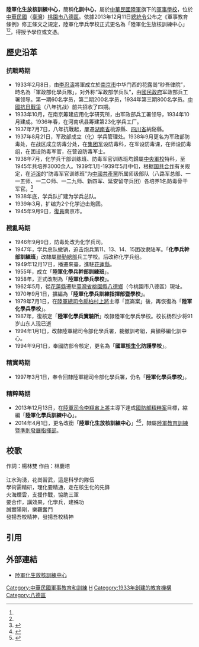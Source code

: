 {{Infobox University
|Name=陸軍化生放核訓練中心
|EnglishName=
|SealImage=
|SealInfo=
|image=2022.06.02 ROC Army Chemicals, Biohazzels, Radiation Training Center.jpg
|Motto=
|Established=1933年2月8日創校
|Type= 國立，軍事院校
|President=劉志宏 陸軍少將<ref>{{Cite web |url=https://www.upmedia.mg/news_info.php?SerialNo=103304 |title=30名將官晉升名單出爐　賴清德警衛室主任謝靜華以健走完成體測升少將，上報，2020年12月28日 |access-date=2021-02-21 |4= |archive-date=2021-05-19 |archive-url=https://web.archive.org/web/20210519124551/https://www.upmedia.mg/news_info.php?SerialNo=103304 }}</ref>
|Location={{ROC-TW}}[[桃園市|桃園市]][[八德區|八德區]]介壽路二段1265號
|Campus=市區
|AreaTotal=
|Department=
|Faculty=
|Professor=
|Associate Professor=
|Assistant Professor=
|Lecturer=
|Student=
|Undergraduate=
|Postgraduate=
|Website=
}} 
'''陸軍化生放核訓練中心'''，簡稱'''化訓中心'''，屬於[[中華民國陸軍|中華民國陸軍]]旗下的[[軍事學校|軍事學校]]，位於[[中華民國|中華民國]]（[[臺灣|臺灣]]）[[桃園市|桃園市]][[八德區|八德區]]。依據2013年12月11日[[中華民國總統|總統令]]公布之《軍事教育條例》修正條文之規定，陸軍化學兵學校正式更名為「陸軍化生放核訓練中心」<ref name="上校" /><ref name="兵監學校" />，得授予學位或文憑。

== 歷史沿革 ==
=== 抗戰時期 ===
*1933年2月8日，由[[李忍濤|李忍濤]]將軍成立於[[南京市_(中華民國)|南京市]]中华门西的花露崗“秒吾律院”，時名為「軍政部化學兵隊」，对外称“军政部学兵队”，由[[國民政府|國民政府]]军政部兵工署领导。第一期60名学员，第二期200名学员，1934年第三期800名学员。[[中國抗日戰爭|中國抗日戰爭]]（八年抗战）前共招收了四期。
*1933年10月，在南京筹建应用化学研究所，由军政部兵工署领导，1934年10月建成。1936年春，在河南巩县筹建第23化学兵工厂。
*1937年7月7日，八年抗戰起，屢遷[[湖南省|湖南省]]桃源縣、[[四川省|四川省]]納谿縣。
*1937年8月21日，军政部成立（化）学兵管理处。1938年9月更名为军政部防毒处，在战区成立防毒分处，在[[集团军|集团军]]设防毒科，在军设防毒课，在师设防毒组，在团设防毒军官，在营设防毒军士。
*1938年7月，化学兵干部训练班、防毒军官训练班均歸屬[[中央軍校|中央軍校]]特科，至1945年共培养3000余人。1939年1月-1939年5月中旬，根据[[国共合作|国共合作]]有关规定，在[[泸溪|泸溪]]的“防毒军官训练班”为[[中國共產黨|中國共產黨]]所属师级部队（八路军总部、一一五师、一二○师、一二九师、新四军、延安留守兵团）各培养1名防毒骨干军官。<ref>{{Cite web |url=http://e.cjn.cn/whwb/html/2015-09/04/content_5470702.htm |title=《欧阳挺：与“毒魔”打交道的防化兵》，武汉晚报，2015年09月04日 |access-date=2018年4月13日 |archive-url=https://web.archive.org/web/20180413190007/http://e.cjn.cn/whwb/html/2015-09/04/content_5470702.htm |archive-date=2018年4月13日 |dead-url=yes }}</ref>
*1938年底，学兵队扩建为学兵总队。
*1939年3月，扩编为2个化学迫击炮团。
*1945年9月9日，[[復員|復員]]南京市。

=== 戡亂時期 ===
*1946年9月9日，防毒处改为化学兵司。
*1947年，学兵总队撤销，迫击炮兵第11、13、14、15团改隶陆军。「'''化學兵幹部訓練班'''」改隸屬[[聯勤總部|聯勤總部]]兵工学校。后改称化学兵组。
*1949年12月17日，播遷來臺，進駐[[花蓮縣|花蓮縣]]。
*1955年，成立「'''陸軍化學兵幹部訓練班'''」。
*1958年，正式改制為「'''陸軍化學兵學校'''」。
*1962年5月，從[[花蓮縣|花蓮縣]]遷駐[[臺灣省_(中華民國)|臺灣省]][[桃園縣|桃園縣]][[八德鄉|八德鄉]]（今桃園市八德區）現址。
*1970年9月1日，擴編為「'''陸軍化學兵訓練指揮部暨學校'''」。
*1979年7月1日，在[[中華民國陸軍司令|陸軍總司令]][[郝柏村|郝柏村]][[上將|上將]]主導「崑崙案」後，再恢復為「'''陸軍化學兵學校'''」。
*1987年，復核定「'''陸軍化學兵實驗所'''」改隸陸軍化學兵學校。校长杨烈少将91岁山东人现已逝
*1994年1月1日，改隸陸軍總司令部化學兵署，裁撤訓考組，員額移編化訓中心。
*1994年9月1日，奉國防部令核定，更名為「'''國軍[[核生化|核生化]]防護學校'''」。

=== 精實時期 ===
*1997年3月1日，奉令回隸陸軍總司令部化學兵署，仍名「'''陸軍化學兵學校'''」。
=== 精粹時期 ===
*2013年12月13日，在[[中華民國陸軍司令|陸軍司令]][[李翔宙|李翔宙]][[上將|上將]]主導下達成[[中華民國國防部|國防部]][[精粹案|精粹案]]目標，縮編「'''陸軍化學兵訓練中心'''」。
*2014年4月1日，更名改銜「'''陸軍化生放核訓練中心'''」<ref name="上校">{{cite web | url = http://www.appledaily.com.tw/realtimenews/article/new/20131021/278473/ | title = 軍事教育條例修正　9少將降編為9上校 | date = 2013年10月21日 | author = 王烱華 | coauthor = 趙元彬（攝） | location = 臺北 | publisher = 臺灣[[蘋果日報|蘋果日報]]社 | work =  | access-date = 2014年5月8日 | archive-date = 2017年10月5日 | archive-url = https://web.archive.org/web/20171005051041/http://www.appledaily.com.tw/realtimenews/article/new/20131021/278473/ }}</ref><ref name="兵監學校">{{cite news| url =http://news.gpwb.gov.tw/news.aspx?ydn=026dTHGgTRNpmRFEgxcbfcCSN9Fhd8KFbqLRgMWauV9VlNiNiKzQVc0%2BLOQQsYOkROAlU6yluBLn0Q03Ia0gD71GRCdxhgPGvpwkajCy84Q%3D| title =兵監學校組織調整 精進部隊戰力| date =2014-04-02| author =張立臻| coauthors =阮正霖| location =臺北| publisher =[[青年日報|青年日報]]社| work =軍事新聞通訊社}}{{dead link|date=2018年2月 |bot=InternetArchiveBot |fix-attempted=yes }}</ref>，隸屬[[陸軍教育訓練暨準則發展指揮部|陸軍教育訓練暨準則發展指揮部]]。

== 校歌 ==
作詞：楊林雙  作曲：林慶培<br>
<br>
江水洶湧，花崗習武，這是科學的隊伍<br>
學術需精研，理化要精通，走在核生化的先鋒<br>
火海煙雲，支援作戰，協助三軍<br>
要合作，講效果，化學兵，建殊功<br>
誠實陽剛，樂觀奮鬥<br>
發揚吾校精神，發揚吾校精神<br>

== 引用 ==
{{reflist}}

==外部連結==
* [https://web.archive.org/web/20100727055538/http://army.mnd.gov.tw/Publish.aspx?cnid=1812&Level=2 陸軍化生放核訓練中心]

{{中華民國軍事}}
{{中華民國陸軍}}

[[Category:中華民國軍事教育和訓練|Category:中華民國軍事教育和訓練]]
[[Category:中華民國陸軍|H]]
[[Category:1933年創建的教育機構|Category:1933年創建的教育機構]]
[[Category:八德區|Category:八德區]]